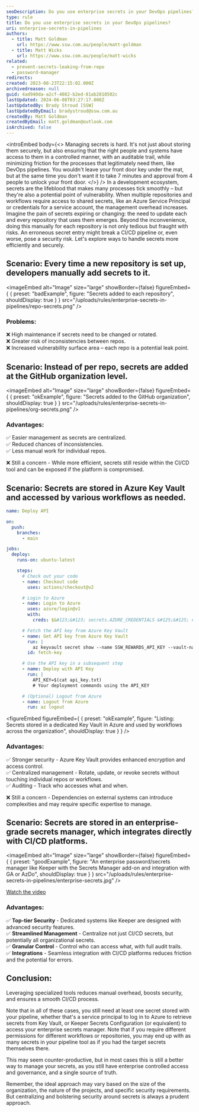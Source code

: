 ```yaml
---
seoDescription: Do you use enterprise secrets in your DevOps pipelines? Learn how to manage and secure sensitive data across multiple repositories and workflows with ease.
type: rule
title: Do you use enterprise secrets in your DevOps pipelines?
uri: enterprise-secrets-in-pipelines
authors:
  - title: Matt Goldman
    url: https://www.ssw.com.au/people/matt-goldman
  - title: Matt Wicks
    url: https://www.ssw.com.au/people/matt-wicks
related:
  - prevent-secrets-leaking-from-repo
  - password-manager
redirects:
created: 2023-08-23T22:15:02.000Z
archivedreason: null
guid: 4ad940da-a2cf-4082-b2ed-81ab2818502c
lastUpdated: 2024-06-08T03:27:17.000Z
lastUpdatedBy: Brady Stroud [SSW]
lastUpdatedByEmail: bradystroud@ssw.com.au
createdBy: Matt Goldman
createdByEmail: matt.goldman@outlook.com
isArchived: false
---
```


<introEmbed
  body={<>
Managing secrets is hard. It's not just about storing them securely, but also ensuring that the right people and systems have access to them in a controlled manner, with an auditable trail, while minimizing friction for the processes that legitimately need them, like DevOps pipelines. You wouldn't leave your front door key under the mat, but at the same time you don't want it to take 7 minutes and approval from 4 people to unlock your front door.
  </>}
/>
In a development ecosystem, secrets are the lifeblood that makes many processes tick smoothly – but they're also a potential point of vulnerability. When multiple repositories and workflows require access to shared secrets, like an Azure Service Principal or credentials for a service account, the management overhead increases. Imagine the pain of secrets expiring or changing: the need to update each and every repository that uses them emerges. Beyond the inconvenience, doing this manually for each repository is not only tedious but fraught with risks. An erroneous secret entry might break a CI/CD pipeline or, even worse, pose a security risk. Let's explore ways to handle secrets more efficiently and securely.

## Scenario: Every time a new repository is set up, developers manually add secrets to it.
<imageEmbed
  alt="Image"
  size="large"
  showBorder={false}
  figureEmbed={ {
    preset: "badExample",
    figure: "Secrets added to each repository",
    shouldDisplay: true
  } }
  src="/uploads/rules/enterprise-secrets-in-pipelines/repo-secrets.png"
/>

### Problems:

❌ High maintenance if secrets need to be changed or rotated.\
❌ Greater risk of inconsistencies between repos.\
❌ Increased vulnerability surface area – each repo is a potential leak point.

## Scenario: Instead of per repo, secrets are added at the GitHub organization level.
<imageEmbed
  alt="Image"
  size="large"
  showBorder={false}
  figureEmbed={ {
    preset: "okExample",
    figure: "Secrets added to the GitHub organization",
    shouldDisplay: true
  } }
  src="/uploads/rules/enterprise-secrets-in-pipelines/org-secrets.png"
/>

### Advantages:

✅ Easier management as secrets are centralized.\
✅ Reduced chances of inconsistencies.\
✅ Less manual work for individual repos.

❌ Still a concern - While more efficient, secrets still reside within the CI/CD tool and can be exposed if the platform is compromised.

## Scenario: Secrets are stored in Azure Key Vault and accessed by various workflows as needed.

```yaml
name: Deploy API

on:
  push:
    branches:
      - main

jobs:
  deploy:
    runs-on: ubuntu-latest

    steps:
      # Check out your code
      - name: Checkout code
        uses: actions/checkout@v2

      # Login to Azure
      - name: Login to Azure
        uses: azure/login@v1
        with:
          creds: $&#123;&#123; secrets.AZURE_CREDENTIALS &#125;&#125; # Note you need this credential in GitHub

      # Fetch the API key from Azure Key Vault
      - name: Get API key from Azure Key Vault
        run: |
          az keyvault secret show --name SSW_REWARDS_API_KEY --vault-name kv-rewards --query value -o tsv > api_key.txt
        id: fetch-key

      # Use the API key in a subsequent step
      - name: Deploy with API Key
        run: |
          API_KEY=$(cat api_key.txt)
          # Your deployment commands using the API_KEY

      # (Optional) Logout from Azure
      - name: Logout from Azure
        run: az logout
```
<figureEmbed figureEmbed={ {
  preset: "okExample",
  figure: "Listing: Secrets stored in a dedicated Key Vault in Azure and used by workflows across the organization",
  shouldDisplay: true
} } />


### Advantages:

✅ Stronger security - Azure Key Vault provides enhanced encryption and access control.\
✅ Centralized management - Rotate, update, or revoke secrets without touching individual repos or workflows.\
✅ Auditing - Track who accesses what and when.

❌ Still a concern - Dependencies on external systems can introduce complexities and may require specific expertise to manage.

## Scenario: Secrets are stored in an enterprise-grade secrets manager, which integrates directly with CI/CD platforms.
<imageEmbed
  alt="Image"
  size="large"
  showBorder={false}
  figureEmbed={ {
    preset: "goodExample",
    figure: "An enterprise password/secrets manager like Keeper with the Secrets Manager add-on and integration with GA or AzDo",
    shouldDisplay: true
  } }
  src="/uploads/rules/enterprise-secrets-in-pipelines/enterprise-secrets.jpg"
/>

<a href="https://vimeo.com/672797748">Watch the video</a>

### Advantages:

✅ **Top-tier Security** - Dedicated systems like Keeper are designed with advanced security features.\
✅ **Streamlined Management** - Centralize not just CI/CD secrets, but potentially all organizational secrets.\
✅ **Granular Control** - Control who can access what, with full audit trails.\
✅ **Integrations** - Seamless integration with CI/CD platforms reduces friction and the potential for errors.

## Conclusion:

Leveraging specialized tools reduces manual overhead, boosts security, and ensures a smooth CI/CD process.

Note that in all of these cases, you still need at least one secret stored with your pipeline, whether that's a service principal to log in to Azure to retrieve secrets from Key Vault, or Keeper Secrets Configuration (or equivalent) to access your enterprise secrets manager. Note that if you require different permissions for different workflows or repositories, you may end up with as many secrets in your pipeline tool as if you had the target secrets themselves there.

This may seem counter-productive, but in most cases this is still a better way to manage your secrets, as you still have enterprise controlled access and governance, and a single source of truth.

Remember, the ideal approach may vary based on the size of the organization, the nature of the projects, and specific security requirements. But centralizing and bolstering security around secrets is always a prudent approach.
